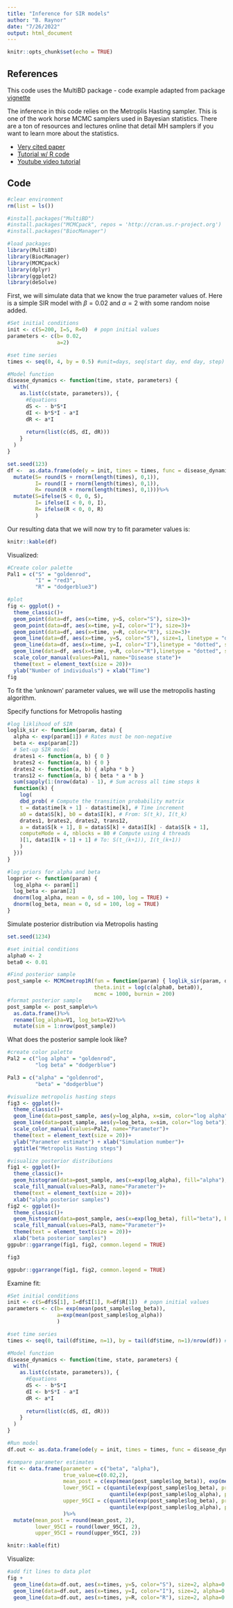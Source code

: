```yaml
---
title: "Inference for SIR models"
author: "B. Raynor"
date: "7/26/2022"
output: html_document
---
```


```r
knitr::opts_chunk$set(echo = TRUE)
```

## References 
This code uses the MultiBD package - code example adapted from package [vignette](Tutorial source: https://cran.r-project.org/web/packages/MultiBD/vignettes/SIR-MCMC.pdf)

The inference in this code relies on the Metroplis Hasting sampler. This is one of the work horse MCMC samplers used in Bayesian statistics. There are a ton of resources and lectures online that detail MH samplers if you want to learn more about the statistics.  

+ [Very cited paper](https://eml.berkeley.edu/reprints/misc/understanding.pdf)
+ [Tutorial w/ R code](https://www.aptech.com/resources/tutorials/bayesian-fundamentals/metropolis-hastings-sampler/)
+ [Youtube video tutorial](https://www.youtube.com/watch?v=yCv2N7wGDCw&ab_channel=ritvikmath)

## Code

```r
#clear environment
rm(list = ls()) 

#install.packages("MultiBD")
#install.packages("MCMCpack", repos = 'http://cran.us.r-project.org')
#install.packages("BiocManager")

#load packages
library(MultiBD)
library(BiocManager)
library(MCMCpack)
library(dplyr)
library(ggplot2)
library(deSolve)
```


First, we will simulate data that we know the true parameter values of. Here is a simple SIR model with $\beta = 0.02$ and $\alpha = 2$ with some random noise added.  
```r
#Set initial conditions
init <- c(S=200, I=5, R=0)  # popn initial values
parameters <- c(b= 0.02,
                a=2)

#set time series
times <- seq(0, 4, by = 0.5) #unit=days, seq(start day, end day, step)

#Model function
disease_dynamics <- function(time, state, parameters) {
  with(
    as.list(c(state, parameters)), {
      #Equations
      dS <- - b*S*I
      dI <- b*S*I - a*I 
      dR <- a*I
      
      return(list(c(dS, dI, dR)))
    }
  )
}

set.seed(123)
df <-  as.data.frame(ode(y = init, times = times, func = disease_dynamics, parms = parameters))%>%
  mutate(S= round(S + rnorm(length(times), 0,1)),
         I= round(I + rnorm(length(times), 0,1)),
         R= round(R + rnorm(length(times), 0,1)))%>%
  mutate(S=ifelse(S < 0, 0, S),
         I= ifelse(I < 0, 0, I),
         R= ifelse(R < 0, 0, R)
         )
```

Our resulting data that we will now try to fit parameter values is:  
```r
knitr::kable(df)
```

Visualized:  
```r
#Create color palette
Pal1 = c("S" = "goldenrod", 
         "I" = "red3",
         "R" = "dodgerblue3")

#plot
fig <- ggplot() +
  theme_classic()+
  geom_point(data=df, aes(x=time, y=S, color="S"), size=3)+
  geom_point(data=df, aes(x=time, y=I, color="I"), size=3)+
  geom_point(data=df, aes(x=time, y=R, color="R"), size=3)+
  geom_line(data=df, aes(x=time, y=S, color="S"), size=1, linetype = "dotted")+
  geom_line(data=df, aes(x=time, y=I, color="I"),linetype = "dotted", size=1)+
  geom_line(data=df, aes(x=time, y=R, color="R"),linetype = "dotted", size=1)+
  scale_color_manual(values=Pal1, name="Disease state")+
  theme(text = element_text(size = 20))+
  ylab("Number of individuals") + xlab("Time")
fig
```


To fit the 'unknown' parameter values, we will use the metropolis hasting algorithm. 

Specify functions for Metropolis hasting
```r
#log liklihood of SIR
loglik_sir <- function(param, data) {
  alpha <- exp(param[1]) # Rates must be non-negative
  beta <- exp(param[2])
  # Set-up SIR model
  drates1 <- function(a, b) { 0 }
  brates2 <- function(a, b) { 0 }
  drates2 <- function(a, b) { alpha * b }
  trans12 <- function(a, b) { beta * a * b }
  sum(sapply(1:(nrow(data) - 1), # Sum across all time steps k
  function(k) {
    log(
    dbd_prob( # Compute the transition probability matrix
    t = data$time[k + 1] - data$time[k], # Time increment
    a0 = data$S[k], b0 = data$I[k], # From: S(t_k), I(t_k)
    drates1, brates2, drates2, trans12,
    a = data$S[k + 1], B = data$S[k] + data$I[k] - data$S[k + 1],
    computeMode = 4, nblocks = 80 # Compute using 4 threads
    )[1, data$I[k + 1] + 1] # To: S(t_(k+1)), I(t_(k+1))
    )
  }))
}

#log priors for alpha and beta
logprior <- function(param) {
  log_alpha <- param[1]
  log_beta <- param[2]
  dnorm(log_alpha, mean = 0, sd = 100, log = TRUE) +
  dnorm(log_beta, mean = 0, sd = 100, log = TRUE)
}
```

Simulate posterior distribution via Metropolis hasting
```r
set.seed(1234)

#set initial conditions
alpha0 <- 2
beta0 <- 0.01

#Find posterior sample
post_sample <- MCMCmetrop1R(fun = function(param) { loglik_sir(param, df) + logprior(param) },
                            theta.init = log(c(alpha0, beta0)),
                            mcmc = 1000, burnin = 200)
#format posterior sample
post_sample <- post_sample%>%
  as.data.frame()%>%
  rename(log_alpha=V1, log_beta=V2)%>%
  mutate(sim = 1:nrow(post_sample))
```

What does the posterior sample look like?  
```r
#create color palette
Pal2 = c("log alpha" = "goldenrod", 
         "log beta" = "dodgerblue")

Pal3 = c("alpha" = "goldenrod", 
         "beta" = "dodgerblue")

#visualize metropolis hasting steps
fig3 <- ggplot()+
  theme_classic()+
  geom_line(data=post_sample, aes(y=log_alpha, x=sim, color="log alpha"))+
  geom_line(data=post_sample, aes(y=log_beta, x=sim, color="log beta"))+
  scale_color_manual(values=Pal2, name="Parameter")+
  theme(text = element_text(size = 20))+
  ylab("Parameter estimate") + xlab("Simulation number")+
  ggtitle("Metropolis Hasting steps")

#visualize posterior distributions
fig1 <- ggplot()+
  theme_classic()+
  geom_histogram(data=post_sample, aes(x=exp(log_alpha), fill="alpha"), bins=30, color="black")+
  scale_fill_manual(values=Pal3, name="Parameter")+
  theme(text = element_text(size = 20))+
  xlab("alpha posterior samples")
fig2 <- ggplot()+
  theme_classic()+
  geom_histogram(data=post_sample, aes(x=exp(log_beta), fill="beta"), bins=30, color="black")+
  scale_fill_manual(values=Pal3, name="Parameter")+
  theme(text = element_text(size = 20))+
  xlab("beta posterior samples")
ggpubr::ggarrange(fig1, fig2, common.legend = TRUE)
```

```r
fig3
```

```r
ggpubr::ggarrange(fig1, fig2, common.legend = TRUE)
```

Examine fit:
```r
#Set initial conditions
init <- c(S=df$S[1], I=df$I[1], R=df$R[1])  # popn initial values
parameters <- c(b= exp(mean(post_sample$log_beta)),
                a=exp(mean(post_sample$log_alpha))
                )

#set time series
times <- seq(0, tail(df$time, n=1), by = tail(df$time, n=1)/nrow(df)) #unit=days, seq(start day, end day, step)

#Model function
disease_dynamics <- function(time, state, parameters) {
  with(
    as.list(c(state, parameters)), {
      #Equations
      dS <- - b*S*I
      dI <- b*S*I - a*I 
      dR <- a*I
      
      return(list(c(dS, dI, dR)))
    }
  )
}

#Run model
df.out <- as.data.frame(ode(y = init, times = times, func = disease_dynamics, parms = parameters))

#compare parameter estimates
fit <- data.frame(parameter = c("beta", "alpha"), 
                  true_value=c(0.02,2),
                  mean_post = c(exp(mean(post_sample$log_beta)), exp(mean(post_sample$log_alpha))),
                  lower_95CI = c(quantile(exp(post_sample$log_beta), probs = c(0.025))[[1]],
                                 quantile(exp(post_sample$log_alpha), probs = c(0.025))[[1]]),
                  upper_95CI = c(quantile(exp(post_sample$log_beta), probs = c(0.975))[[1]],
                                 quantile(exp(post_sample$log_alpha), probs = c(0.975))[[1]])
                  )%>%
  mutate(mean_post = round(mean_post, 2),
         lower_95CI = round(lower_95CI, 2),
         upper_95CI = round(upper_95CI, 2))

knitr::kable(fit)
```

Visualize:
```r
#add fit lines to data plot
fig + 
  geom_line(data=df.out, aes(x=times, y=S, color="S"), size=2, alpha=0.5)+ 
  geom_line(data=df.out, aes(x=times, y=I, color="I"), size=2, alpha=0.5)+
  geom_line(data=df.out, aes(x=times, y=R, color="R"), size=2, alpha=0.5)

```